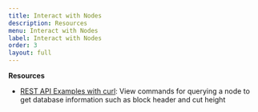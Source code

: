 ```yaml
---
title: Interact with Nodes
description: Resources
menu: Interact with Nodes
label: Interact with Nodes
order: 3
layout: full
---
```


**Resources**

- [REST API Examples with curl](https://kadena-io.github.io/kadena-docs/rest-api-examples):
  View commands for querying a node to get database information such as block
  header and cut height
